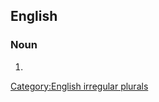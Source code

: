 ==English==

===Noun===
{{head|en|noun plural form}}

# {{plural of|ratio decidendi|lang=en}}

[[Category:English irregular plurals]]